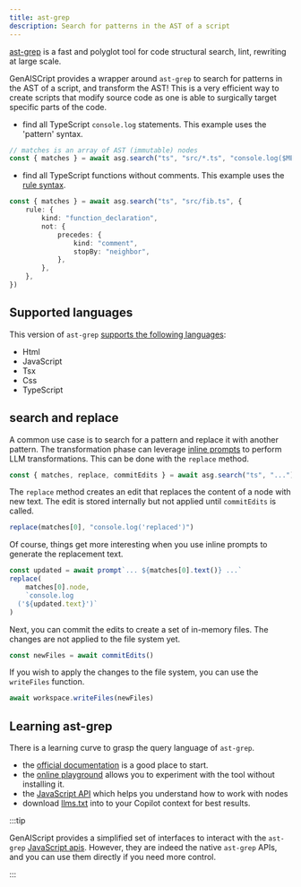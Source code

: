 ```yaml
---
title: ast-grep
description: Search for patterns in the AST of a script
---
```


[ast-grep](https://ast-grep.github.io/) is a fast and polyglot tool for code structural search, lint, rewriting at large scale.

GenAISCript provides a wrapper around `ast-grep` to search for patterns in the AST of a script,
and transform the AST! This is a very efficient way to create scripts that modify source code as one is able
to surgically target specific parts of the code.

- find all TypeScript `console.log` statements. This example uses the 'pattern' syntax.

```ts
// matches is an array of AST (immutable) nodes
const { matches } = await asg.search("ts", "src/*.ts", "console.log($META)")
```

- find all TypeScript functions without comments. This example uses the [rule syntax](https://ast-grep.github.io/reference/rule.html).

```ts
const { matches } = await asg.search("ts", "src/fib.ts", {
    rule: {
        kind: "function_declaration",
        not: {
            precedes: {
                kind: "comment",
                stopBy: "neighbor",
            },
        },
    },
})
```

## Supported languages

This version of `ast-grep` [supports the following languages](https://ast-grep.github.io/reference/api.html#supported-languages):

- Html
- JavaScript
- Tsx
- Css
- TypeScript

## search and replace

A common use case is to search for a pattern and replace it with another pattern. The transformation phase can leverage
[inline prompts](/genaiscript/reference/scripts/inline-prompts) to perform LLM transformations.
This can be done with the `replace` method.

```js
const { matches, replace, commitEdits } = await asg.search("ts", "...")
```

The `replace` method creates an edit that replaces the content of a node with new text.
The edit is stored internally but not applied until `commitEdits` is called.

```js
replace(matches[0], "console.log('replaced')")
```

Of course, things get more interesting when you use inline prompts to generate the replacement text.

```js wrap
const updated = await prompt`... ${matches[0].text()} ...`
replace(
    matches[0].node,
    `console.log
  ('${updated.text}')`
)
```

Next, you can commit the edits to create a set of in-memory files. The changes are not applied
to the file system yet.

```js
const newFiles = await commitEdits()
```

If you wish to apply the changes to the file system, you can use the `writeFiles` function.

```js
await workspace.writeFiles(newFiles)
```

## Learning ast-grep

There is a learning curve to grasp the query language of `ast-grep`.

- the [official documentation](https://ast-grep.github.io/docs/) is a good place to start.
- the [online playground](https://ast-grep.github.io/playground.html) allows you to experiment with the tool without installing it.
- the [JavaScript API](https://ast-grep.github.io/guide/api-usage/js-api.html#inspection) which helps you understand how to work with nodes
- download [llms.txt](https://ast-grep.github.io/llms-full.txt) into to your Copilot context for best results.

:::tip

GenAIScript provides a simplified set of interfaces to interact with the `ast-grep` [JavaScript apis](https://ast-grep.github.io/guide/api-usage/js-api.html).
However, they are indeed the native `ast-grep` APIs, and you can use them directly if you need more control.

:::
